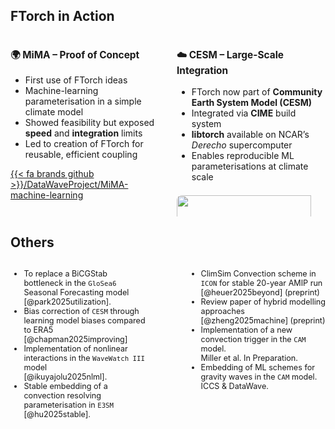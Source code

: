 ## FTorch in Action {.smaller auto-animate=true}

:::: {.columns style="gap: 2em;"}

::: {.column width="50%"}
::: {.fragment .semi-fade-out}
### 🌍 MiMA – Proof of Concept {style="font-size: 1.1em;"}

- First use of FTorch ideas  
- Machine-learning parameterisation in a simple climate model  
- Showed feasibility but exposed **speed** and **integration** limits  
- Led to creation of FTorch for reusable, efficient coupling

[{{< fa brands github >}}/DataWaveProject/MiMA-machine-learning](https://github.com/DataWaveProject/MiMA-machine-learning)
:::
:::

::: {.column width="50%"}
::: {.fragment}
### ☁️ CESM – Large-Scale Integration {style="font-size: 1.1em;"}

- FTorch now part of **Community Earth System Model (CESM)**  
- Integrated via **CIME** build system  
- **libtorch** available on NCAR’s *Derecho* supercomputer  
- Enables reproducible ML parameterisations at climate scale  

![](https://www.hpcwire.com/wp-content/uploads/2022/03/derecho-ncar-render.png){style="margin-top: 0.5em; border-radius: 8px;" width="95%"}
:::
:::
::::



<!-- ## MiMA - proof of concept {.smaller}

- The origins of FTorch
  - Emulation of existing parameterisation
  - Coupled to an atmospheric model using `forpy` in @espinosa2022machine^[Originally written in TensorFlow...]
  - Prohibitively slow and hard to implement
  - Asked for a faster, user-friendly implementation that can be used in future studies.

\

- Follow up paper using FTorch: *Uncertainty Quantification of a Machine Learning Subgrid-Scale Parameterization for Atmospheric Gravity Waves* [@mansfield2024uncertainty]
  - "Identical" offline networks have very different behaviours when deployed online.

::: aside
Model of an idealised Moist Atmosphere online at [{{< fa brands github >}}/DataWaveProject/MiMA-machine-learning](https://github.com/DataWaveProject/MiMA-machine-learning) -->

<!-- ## ICON {.smaller}

- Icosahedral Nonhydrostatic Weather and Climate Model
  - Developed by DKRZ (Deutsches Klimarechenzentrum)
  - Used by the DWD and Meteo-Swiss

::::{.columns}
:::{.column width=75%}
- *Interpretable multiscale Machine Learning-Based Parameterizations of Convection for ICON* [@heuer2023interpretable]^[Work without direct involvement of ICCS - success on 'ease of use' of FTorch]
  - Train U-Net convection scheme on high-res simulation
  - Deploy in ICON via FTorch coupling
  - Evaluate physical realism (causality) using SHAP values
  - Online stability improved when non-causal relations are eliminated from the net
:::
::::
![]( ./images/parameterisation/Heuer_SHAP.jpg ){.absolute top=45% right=0 width=27%}

![]( ./images/logos/ICON.png ){style="border-radius: 5%;" .absolute top=15% right=0 width=27%}

::: aside
Running on JUWELS at the Jülich Supercomputing Centre;
ICON Model is now available at [gitlab.dkrz.de/icon/icon-model](https://gitlab.dkrz.de/icon/icon-model)\
:::

## ICON {.smaller}

:::: {.columns}
::: {.column .v-center-container style="width: 100%; text-align: center;"}

![Slide from the [Cambridge Hybrid Modelling Workshop](https://cambridge-iccs.github.io/ml-coupling-workshop) courtesy of Julien Savre](./images/FTorch_ICON.jpg){width=70%}
:::
::::

<div style="position: relative; width: 600px; height: 400px;">
  <svg style="position: absolute; left: 0; top: 0; pointer-events: none;" width="600" height="400">
    <defs>
      <marker id="arrowhead" markerWidth="10" markerHeight="7" refX="10" refY="3.5" orient="auto">
        <polygon points="0 0, 10 3.5, 0 7" fill="red"/>
      </marker>
    </defs>
    <line x1="120" y1="350" x2="320" y2="150" stroke="red" stroke-width="4"
          marker-end="url(#arrowhead)" />
  </svg>
</div>
 -->

<!-- 
## CESM coupling {.smaller}

- The Community Earth System Model
- Part of [CMIP](https://wcrp-cmip.org/) (Coupled Model Intercomparison Project)
- Make it easy for users
  - FTorch integrated into the build system (CIME)
    - [{{< fa brands github >}}/Cambridge-ICCS/cime_je](https://github.com/Cambridge-ICCS/cime_je)
  - `libtorch` is included on the software stack on Derecho
    - Improves reproducibility

![]( https://www.hpcwire.com/wp-content/uploads/2022/03/derecho-ncar-render.png ){.absolute top=15% right=0% height=20%}

:::{.aside}
Work done with Will Chapman and Jim Edwards of NCAR.\
CIME with FTorch is available with instructions [{{< fa brands github >}}/Cambridge-ICCS/cime_je](https://github.com/Cambridge-ICCS/cime_je)
:::

:::{.attribution}
Derecho by NCAR
::: -->


## Others {.smaller}

::::{.columns style="font-size: 90%;"}
:::{.column style="width: 45%"}
- To replace a BiCGStab bottleneck in the `GloSea6` Seasonal Forecasting model\
  [@park2025utilization].
- Bias correction of `CESM` through learning model biases compared to ERA5\
  [@chapman2025improving]
- Implementation of nonlinear interactions in the `WaveWatch III` model\
  [@ikuyajolu2025nlml].
- Stable embedding of a convection resolving parameterisation in `E3SM`\
  [@hu2025stable].
:::
:::{.column style="width: 5%;"}
:::
:::{.column style="width: 45%"}
- ClimSim Convection scheme in `ICON` for stable 20-year AMIP run\
  [@heuer2025beyond] (preprint)
- Review paper of hybrid modelling approaches\
  [@zheng2025machine] (preprint)
- Implementation of a new convection trigger in the `CAM` model.\
  Miller et al. In Preparation.
- Embedding of ML schemes for gravity waves in the `CAM` model.\
  ICCS & DataWave.
:::
::::
